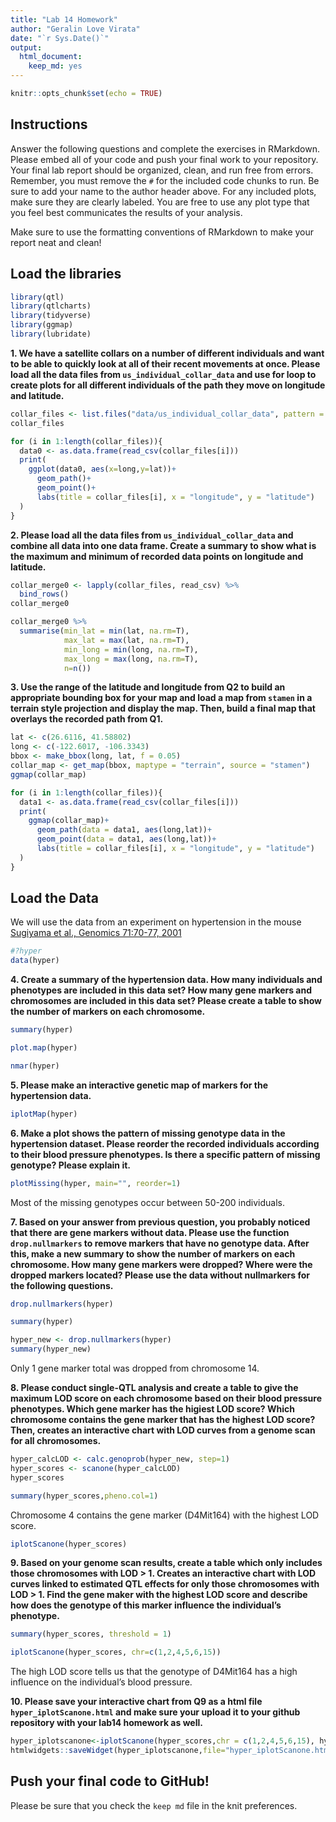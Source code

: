 ```yaml
---
title: "Lab 14 Homework"
author: "Geralin Love Virata"
date: "`r Sys.Date()`"
output: 
  html_document: 
    keep_md: yes
---
```


```r
knitr::opts_chunk$set(echo = TRUE)
```

## Instructions
Answer the following questions and complete the exercises in RMarkdown. Please embed all of your code and push your final work to your repository. Your final lab report should be organized, clean, and run free from errors. Remember, you must remove the `#` for the included code chunks to run. Be sure to add your name to the author header above. For any included plots, make sure they are clearly labeled. You are free to use any plot type that you feel best communicates the results of your analysis.  

Make sure to use the formatting conventions of RMarkdown to make your report neat and clean!  

## Load the libraries
```r
library(qtl)
library(qtlcharts)
library(tidyverse)
library(ggmap)
library(lubridate)
```

**1. We have a satellite collars on a number of different individuals and want to be able to quickly look at all of their recent movements at once. Please load all the data files from `us_individual_collar_data` and use for loop to create plots for all different individuals of the path they move on longitude and latitude.**
```r
collar_files <- list.files("data/us_individual_collar_data", pattern = "collar-data-*", full.names = TRUE)
collar_files
```
```r
for (i in 1:length(collar_files)){
  data0 <- as.data.frame(read_csv(collar_files[i]))
  print(
    ggplot(data0, aes(x=long,y=lat))+
      geom_path()+
      geom_point()+
      labs(title = collar_files[i], x = "longitude", y = "latitude")
  )
}
```


**2. Please load all the data files from `us_individual_collar_data` and combine all data into one data frame. Create a summary to show what is the maximum and minimum of recorded data points on longitude and latitude.**
```r
collar_merge0 <- lapply(collar_files, read_csv) %>%
  bind_rows()
collar_merge0
```
```r
collar_merge0 %>%
  summarise(min_lat = min(lat, na.rm=T),
            max_lat = max(lat, na.rm=T),
            min_long = min(long, na.rm=T),
            max_long = max(long, na.rm=T),
            n=n())
```

**3. Use the range of the latitude and longitude from Q2 to build an appropriate bounding box for your map and load a map from `stamen` in a terrain style projection and display the map. Then, build a final map that overlays the recorded path from Q1.**
```r
lat <- c(26.6116, 41.58802)
long <- c(-122.6017, -106.3343)
bbox <- make_bbox(long, lat, f = 0.05)
collar_map <- get_map(bbox, maptype = "terrain", source = "stamen")
ggmap(collar_map)
```
```r
for (i in 1:length(collar_files)){
  data1 <- as.data.frame(read_csv(collar_files[i]))
  print(
    ggmap(collar_map)+
      geom_path(data = data1, aes(long,lat))+
      geom_point(data = data1, aes(long,lat))+
      labs(title = collar_files[i], x = "longitude", y = "latitude")
  )
}
```



## Load the Data
We will use the data from an experiment on hypertension in the mouse [Sugiyama et al., Genomics 71:70-77, 2001](https://www.sciencedirect.com/science/article/pii/S0888754300964012?via%3Dihub)
```r
#?hyper
data(hyper)
```

**4. Create a summary of the hypertension data. How many individuals and phenotypes are included in this data set? How many gene markers and chromosomes are included in this data set? Please create a table to show the number of markers on each chromosome.**
```r
summary(hyper)
```

```r
plot.map(hyper)
```
```r
nmar(hyper)
```

**5. Please make an interactive genetic map of markers for the hypertension data.**
```r
iplotMap(hyper)
```

**6. Make a plot shows the pattern of missing genotype data in the hypertension dataset. Please reorder the recorded individuals according to their blood pressure phenotypes. Is there a specific pattern of missing genotype? Please explain it.**
```r
plotMissing(hyper, main="", reorder=1)
```
Most of the missing genotypes occur between 50-200 individuals.

**7. Based on your answer from previous question, you probably noticed that there are gene markers without data. Please use the function `drop.nullmarkers` to remove markers that have no genotype data. After this, make a new summary to show the number of markers on each chromosome. How many gene markers were dropped? Where were the dropped markers located? Please use the data without nullmarkers for the following questions.**
```r
drop.nullmarkers(hyper)
```
```r
summary(hyper)
```
```r
hyper_new <- drop.nullmarkers(hyper)
summary(hyper_new)
```
Only 1 gene marker total was dropped from chromosome 14.

**8. Please conduct single-QTL analysis and create a table to give the maximum LOD score on each chromosome based on their blood pressure phenotypes. Which gene marker has the higiest LOD score? Which chromosome contains the gene marker that has the highest LOD score? Then, creates an interactive chart with LOD curves from a genome scan for all chromosomes.**
```r
hyper_calcLOD <- calc.genoprob(hyper_new, step=1)
hyper_scores <- scanone(hyper_calcLOD)
hyper_scores
```
```r
summary(hyper_scores,pheno.col=1)
```
Chromosome 4 contains the gene marker (D4Mit164) with the highest LOD score.

```r
iplotScanone(hyper_scores)
```


**9. Based on your genome scan results, create a table which only includes those chromosomes with LOD > 1. Creates an interactive chart with LOD curves linked to estimated QTL effects for only those chromosomes with LOD > 1. Find the gene maker with the highest LOD score and describe how does the genotype of this marker influence the individual's phenotype.**
```r
summary(hyper_scores, threshold = 1)
```
```r
iplotScanone(hyper_scores, chr=c(1,2,4,5,6,15))
```

The high LOD score tells us that the genotype of D4Mit164 has a high influence on the individual's blood pressure.


**10. Please save your interactive chart from Q9 as a html file `hyper_iplotScanone.html` and make sure your upload it to your github repository with your lab14 homework as well.**
```r
hyper_iplotscanone<-iplotScanone(hyper_scores,chr = c(1,2,4,5,6,15), hyper_calcLOD)
htmlwidgets::saveWidget(hyper_iplotscanone,file="hyper_iplotScanone.html")
```

## Push your final code to GitHub!
Please be sure that you check the `keep md` file in the knit preferences. 